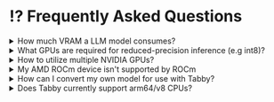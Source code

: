 # ⁉️ Frequently Asked Questions

<details>
  <summary>How much VRAM a LLM model consumes?</summary>
    <div>
        <p>By default, Tabby operates in int8 mode with CUDA, requiring approximately 8GB of VRAM for CodeLlama-7B.</p>
        <p>For ROCm the actual limits are currently largely untested, but the same CodeLlama-7B seems to use 8GB of VRAM as well on a AMD Radeon™ RX 7900 XTX according to the ROCm monitoring tools.</p>
    </div>
</details>

<details>
  <summary>What GPUs are required for reduced-precision inference (e.g int8)?</summary>
  <div>
    <ul>
      <li>int8: Compute Capability >= 7.0 or Compute Capability 6.1</li>
      <li>float16: Compute Capability >= 7.0</li>
      <li>bfloat16: Compute Capability >= 8.0</li>
    </ul>
    <p>
      To determine the mapping between the GPU card type and its compute capability, please visit <a href="https://developer.nvidia.com/cuda-gpus">this page</a>
    </p>
  </div>
</details>

<details>
  <summary>How to utilize multiple NVIDIA GPUs?</summary>
  <div>
    <p>Tabby only supports the use of a single GPU. To utilize multiple GPUs, you can initiate multiple Tabby instances and set CUDA_VISIBLE_DEVICES (for cuda) or HIP_VISIBLE_DEVICES (for rocm) accordingly.</p>
  </div>
</details>

<details>
  <summary>My AMD ROCm device isn't supported by ROCm</summary>
  <div>
    <p>
      You can use the HSA_OVERRIDE_GFX_VERSION variable if there is a similar GPU that is supported by ROCm you can set it to that.
      For example for RDNA2 you can set it to 10.3.0 and to 11.0.0 for RDNA3.
    </p>
  </div>
</details>

<details>
  <summary>How can I convert my own model for use with Tabby?</summary>
  <div>
    <p>Since version 0.5.0, Tabby's inference now operates entirely on llama.cpp, allowing the use of any GGUF-compatible model format with Tabby. To enhance accessibility, we have curated models that we benchmarked, available at <a href="https://github.com/TabbyML/registry-tabby">registry-tabby</a>.</p>
    <p>Users are free to fork the repository to create their own registry. If a user's registry is located at <code>https://github.com/USERNAME/registry-tabby</code>, the model ID will be <code>USERNAME/model</code>.</p>
    <p>For details on the registry format, please refer to <a href="https://github.com/TabbyML/registry-tabby/blob/main/models.json">models.json</a></p>
  </div>
</details>

<details>
  <summary>Does Tabby currently support arm64/v8 CPUs?</summary>
  <div>
    <p>We don't officially support it yet, but we do have an experimental feature that can be accessed using the Docker command.</p>
    <p>For more context, see <a href="https://github.com/TabbyML/tabby/pull/1022/files">this pull request</a></p>
    <p>To use this fix:</p>
    <ol>
      <li>Clone the tabby repo</li>
      <li>Build the docker image locally with <code>--build-arg ARCHTARGET=amd64</code></li>
      <li>Run the docker image</li>
    </ol>
    <pre>
      <code>git clone https://github.com/TabbyML/tabby.git</code>
      <code>cd tabby</code>
      <code>docker build -t tabby:latest --build-arg ARCHTARGET=amd64 .</code>
      <code>docker run -dt -p 8080:8080 -v $HOME/.tabby:/data --name tabby tabby:latest serve --model TabbyML/StarCoder-1B</code>
    </pre>
  </div>
</details>
